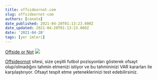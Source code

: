 ```yaml
---
title: offsideornot.com
slug: offsideornot-com
authors: [canata]
date_published: 2021-04-20T01:13:23.000Z
date_updated: 2021-04-20T01:13:23.000Z
date: '2021-04-20'
tags: [yer imleri]
---
```


[Offside or Not](https://offsideornot.com/)
![](https://offsideornot.com/images/cover.png)
<!--truncate-->
[Offsideornot](https://offsideornot.com/) sitesi, size çeşitli futbol pozisyonları gösterek ofsayt olup/olmadığını tahmin etmenizi istiyor ve bu tahmininizi VAR kararları ile karşılaştırıyor. Ofsayt tespit etme yeteneklerinizi test edebilirsiniz.
